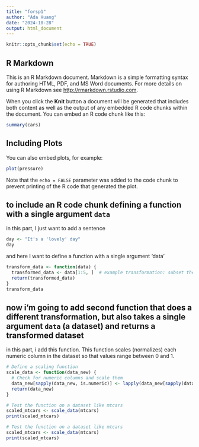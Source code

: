 ```yaml
---
title: "forsp1"
author: "Ada Huang"
date: "2024-10-28"
output: html_document
---
```


```r
knitr::opts_chunk$set(echo = TRUE)
```

## R Markdown

This is an R Markdown document. Markdown is a simple formatting syntax for authoring HTML, PDF, and MS Word documents. For more details on using R Markdown see <http://rmarkdown.rstudio.com>.

When you click the **Knit** button a document will be generated that includes both content as well as the output of any embedded R code chunks within the document. You can embed an R code chunk like this:

```r
summary(cars)
```

## Including Plots

You can also embed plots, for example:

```r
plot(pressure)
```

Note that the `echo = FALSE` parameter was added to the code chunk to prevent printing of the R code that generated the plot.


## to include an R code chunk defining a function with a single argument `data`

in this part, I just want to add a sentence
```r
day <- "It's a 'lovely' day"
day
```

and here I want to define a function with a single argument 'data'
```r
transform_data <- function(data) {
  transformed_data <- data[1:5, ]  # example transformation: subset the first five rows
  return(transformed_data)
}
transform_data
```

## now i'm going to add second function that does a different transformation, but also takes a single argument `data` (a dataset) and returns a transformed dataset
in this part, i add this function. This function scales (normalizes) each numeric column in the dataset so that values range between 0 and 1.

```r
# Define a scaling function
scale_data <- function(data_new) {
  # Check for numeric columns and scale them
  data_new[sapply(data_new, is.numeric)] <- lapply(data_new[sapply(data_new, is.numeric)], function(x) (x - min(x)) / (max(x) - min(x)))
  return(data_new)
}

# Test the function on a dataset like mtcars
scaled_mtcars <- scale_data(mtcars)
print(scaled_mtcars)

# Test the function on a dataset like mtcars
scaled_mtcars <- scale_data(mtcars)
print(scaled_mtcars)
```

